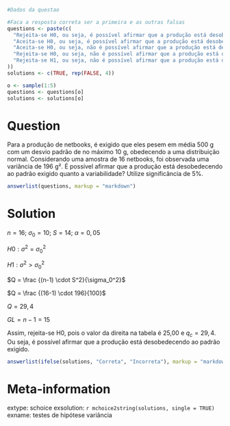 ```r
#Dados da questao

#Faca a resposta correta ser a primeira e as outras falsas
questions <- paste(c(
  "Rejeita-se H0, ou seja, é possível afirmar que a produção está desobedecendo ao padrão exigido.",
  "Aceita-se H0, ou seja, é possível afirmar que a produção está desobedecendo ao padrão exigido.",
  "Aceita-se H0, ou seja, não é possível afirmar que a produção está desobedecendo ao padrão exigido.",
  "Rejeita-se H0, ou seja, não é possível afirmar que a produção está desobedecendo ao padrão exigido.",
  "Rejeita-se H1, ou seja, não é possível afirmar que a produção está desobedecendo ao padrão exigido."
))
solutions <- c(TRUE, rep(FALSE, 4))

o <- sample(1:5)
questions <- questions[o]
solutions <- solutions[o]
```

Question
========
Para a produção de netbooks, é exigido que eles pesem em média 500 g com um desvio padrão de no máximo 10 g, obedecendo a uma distribuição normal. Considerando uma amostra de 16 netbooks, foi observada uma variância de 196 g². É possível afirmar que a produção está desobedecendo ao padrão exigido quanto a variabilidade? Utilize significância de 5%.

```r
answerlist(questions, markup = "markdown")
```

Solution
========
$n = 16$; $\sigma_0 = 10$; $S = 14$; $\alpha = 0,05$

$H0: \sigma^2 = \sigma_0^2$

$H1: \sigma^2 > \sigma_0^2$

$Q = \frac {(n-1) \cdot S^2}{\sigma_0^2}$

$Q = \frac {(16-1) \cdot 196}{100}$

$Q = 29,4$

$GL = n-1 = 15$

Assim, rejeita-se H0, pois o valor da direita na tabela é 25,00 e $q_c = 29,4$. Ou seja, é possível afirmar que a produção está desobedecendo ao padrão exigido.

```r
answerlist(ifelse(solutions, "Correta", "Incorreta"), markup = "markdown")
```

Meta-information
================
extype: schoice
exsolution: `r mchoice2string(solutions, single = TRUE)`
exname: testes de hipótese variância